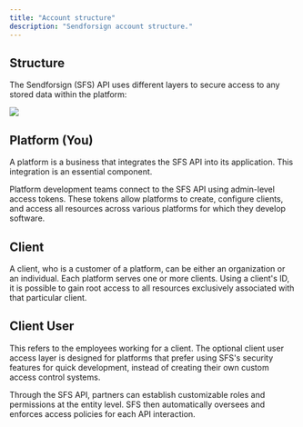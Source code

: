 ```yaml
---
title: "Account structure"
description: "Sendforsign account structure."
---
```


## Structure

The Sendforsign (SFS) API uses different layers to secure access to any stored data within the platform:
<Frame caption="Account structure">
  <img src="/api-reference/img/structure.png" />
</Frame>

## Platform (You)

A platform is a business that integrates the SFS API into its application. This integration is an essential component.

Platform development teams connect to the SFS API using admin-level access tokens. 
These tokens allow platforms to create, configure clients, and access all resources across various 
platforms for which they develop software.

## Client

A client, who is a customer of a platform, can be either an organization or an individual. Each platform 
serves one or more clients. Using a client's ID, it is possible to gain root access to all resources exclusively 
associated with that particular client.

## Client User

This refers to the employees working for a client. The optional client user access layer is designed for 
platforms that prefer using SFS's security features for quick development, instead of creating their own 
custom access control systems.

Through the SFS API, partners can establish customizable roles and permissions at the entity level. 
SFS then automatically oversees and enforces access policies for each API interaction.